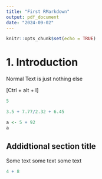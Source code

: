 ```yaml
---
title: "First RMarkdown"
output: pdf_document
date: "2024-09-02"
---
```


```r
knitr::opts_chunk$set(echo = TRUE)
```

# 1. Introduction

Normal Text is just nothing else

[Ctrl + alt + I]
```r
5
```
```r
3.5 + 7.77/2.32 + 6.45
```

```r
a <- 5 + 92
a
```
## Addidtional section title

Some text some text some text

```r
4 + 8
```
